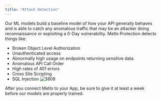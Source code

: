 ```yaml
---
title: "Attack Detection"
---
```


Our ML models build a baseline model of how your API generally behaves and is able to catch any anomalous traffic that may be an attacker doing reconnaissance or exploiting a 0-Day vulnerability. Metlo Protection detects things like:

* Broken Object Level Authorization
* Unauthenticated access
* Abnormally high usage on endpoints returning sensitive data
* Anomalous API Call Order
* High rates of 401 errors
* Cross Site Scripting
* SQL Injection
![3808](/images/4b37a80-Screenshot_2022-11-26_at_7.38.51_PM.png "Screenshot 2022-11-26 at 7.38.51 PM.png") 

After you connect Metlo to your App, be sure to give it at least a week before our models are properly trained.